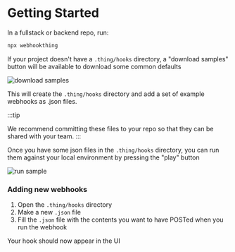 # Getting Started

In a fullstack or backend repo, run:

```bash
npx webhookthing
```

If your project doesn't have a `.thing/hooks` directory, a "download samples" button will be available to download some common defaults

![download samples](./img/download-samples.png)

This will create the `.thing/hooks` directory and add a set of example webhooks as .json files.

:::tip

We recommend committing these files to your repo so that they can be shared with your team.
:::

Once you have some json files in the `.thing/hooks` directory, you can run them against your local environment by pressing the "play" button

![run sample](./img/run-samples.png)

### Adding new webhooks

1. Open the `.thing/hooks` directory
2. Make a new `.json` file
3. Fill the `.json` file with the contents you want to have POSTed when you run the webhook

Your hook should now appear in the UI
